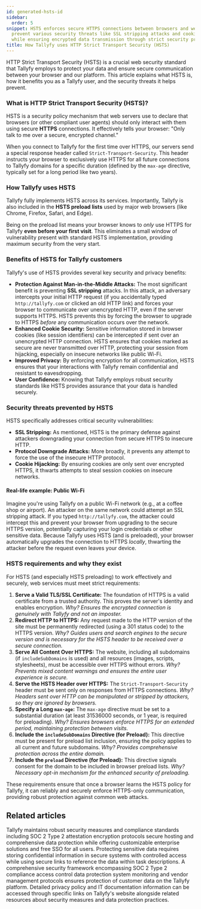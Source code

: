 ```yaml
---
id: generated-hsts-id
sidebar:
  order: 5
snippet: HSTS enforces secure HTTPS connections between browsers and web servers to
  prevent various security threats like SSL stripping attacks and cookie hijacking
  while ensuring encrypted data transmission through strict security protocols.
title: How Tallyfy uses HTTP Strict Transport Security (HSTS)
---
```


HTTP Strict Transport Security (HSTS) is a crucial web security standard that Tallyfy employs to protect your data and ensure secure communication between your browser and our platform. This article explains what HSTS is, how it benefits you as a Tallyfy user, and the security threats it helps prevent.

### What is HTTP Strict Transport Security (HSTS)?

HSTS is a security policy mechanism that web servers use to declare that browsers (or other compliant user agents) should only interact with them using secure **HTTPS** connections. It effectively tells your browser: "Only talk to me over a secure, encrypted channel."

When you connect to Tallyfy for the first time over HTTPS, our servers send a special response header called `Strict-Transport-Security`. This header instructs your browser to exclusively use HTTPS for all future connections to Tallyfy domains for a specific duration (defined by the `max-age` directive, typically set for a long period like two years).

### How Tallyfy uses HSTS

Tallyfy fully implements HSTS across its services. Importantly, Tallyfy is also included in the **HSTS preload lists** used by major web browsers (like Chrome, Firefox, Safari, and Edge).

Being on the preload list means your browser knows to *only* use HTTPS for Tallyfy **even before your first visit**. This eliminates a small window of vulnerability present with standard HSTS implementation, providing maximum security from the very start.

### Benefits of HSTS for Tallyfy customers

Tallyfy's use of HSTS provides several key security and privacy benefits:

*   **Protection Against Man-in-the-Middle Attacks:** The most significant benefit is preventing **SSL stripping** attacks. In this attack, an adversary intercepts your initial HTTP request (if you accidentally typed `http://tallyfy.com` or clicked an old HTTP link) and forces your browser to communicate over unencrypted HTTP, even if the server supports HTTPS. HSTS prevents this by forcing the browser to upgrade to HTTPS *before* any communication occurs over the network.
*   **Enhanced Cookie Security:** Sensitive information stored in browser cookies (like session identifiers) can be intercepted if sent over an unencrypted HTTP connection. HSTS ensures that cookies marked as secure are never transmitted over HTTP, protecting your session from hijacking, especially on insecure networks like public Wi-Fi.
*   **Improved Privacy:** By enforcing encryption for all communication, HSTS ensures that your interactions with Tallyfy remain confidential and resistant to eavesdropping.
*   **User Confidence:** Knowing that Tallyfy employs robust security standards like HSTS provides assurance that your data is handled securely.

### Security threats prevented by HSTS

HSTS specifically addresses critical security vulnerabilities:

*   **SSL Stripping:** As mentioned, HSTS is the primary defense against attackers downgrading your connection from secure HTTPS to insecure HTTP.
*   **Protocol Downgrade Attacks:** More broadly, it prevents any attempt to force the use of the insecure HTTP protocol.
*   **Cookie Hijacking:** By ensuring cookies are only sent over encrypted HTTPS, it thwarts attempts to steal session cookies on insecure networks.

#### Real-life example: Public Wi-Fi

Imagine you're using Tallyfy on a public Wi-Fi network (e.g., at a coffee shop or airport). An attacker on the same network could attempt an SSL stripping attack. If you typed `http://tallyfy.com`, the attacker could intercept this and prevent your browser from upgrading to the secure HTTPS version, potentially capturing your login credentials or other sensitive data. Because Tallyfy uses HSTS (and is preloaded), your browser automatically upgrades the connection to HTTPS *locally*, thwarting the attacker before the request even leaves your device.

### HSTS requirements and why they exist

For HSTS (and especially HSTS preloading) to work effectively and securely, web services must meet strict requirements:

1.  **Serve a Valid TLS/SSL Certificate:** The foundation of HTTPS is a valid certificate from a trusted authority. This proves the server's identity and enables encryption. *Why? Ensures the encrypted connection is genuinely with Tallyfy and not an imposter.*
2.  **Redirect HTTP to HTTPS:** Any request made to the HTTP version of the site must be permanently redirected (using a 301 status code) to the HTTPS version. *Why? Guides users and search engines to the secure version and is necessary for the HSTS header to be received over a secure connection.*
3.  **Serve All Content Over HTTPS:** The website, including all subdomains (if `includeSubDomains` is used) and all resources (images, scripts, stylesheets), must be accessible over HTTPS without errors. *Why? Prevents mixed content warnings and ensures the entire user experience is secure.*
4.  **Serve the HSTS Header over HTTPS:** The `Strict-Transport-Security` header must be sent only on responses from HTTPS connections. *Why? Headers sent over HTTP can be manipulated or stripped by attackers, so they are ignored by browsers.*
5.  **Specify a Long `max-age`:** The `max-age` directive must be set to a substantial duration (at least 31536000 seconds, or 1 year, is required for preloading). *Why? Ensures browsers enforce HTTPS for an extended period, maintaining protection between visits.*
6.  **Include the `includeSubDomains` Directive (for Preload):** This directive must be present for preload list inclusion, ensuring the policy applies to all current and future subdomains. *Why? Provides comprehensive protection across the entire domain.*
7.  **Include the `preload` Directive (for Preload):** This directive signals consent for the domain to be included in browser preload lists. *Why? Necessary opt-in mechanism for the enhanced security of preloading.*

These requirements ensure that once a browser learns the HSTS policy for Tallyfy, it can reliably and securely enforce HTTPS-only communication, providing robust protection against common web attacks.


## Related articles
<CardGrid>
<LinkTitleCard header="<b>Miscellaneous > Terms & legals</b>" href="/products/pro/miscellaneous/terms-legals/" > Tallyfy maintains robust security measures and compliance standards including SOC 2 Type 2 attestation encryption protocols secure hosting and comprehensive data protection while offering customizable enterprise solutions and free SSO for all users. </LinkTitleCard>
<LinkTitleCard header="<b>Tracking And Tasks > Protect sensitive data</b>" href="/products/pro/tracking-and-tasks/how-can-i-protect-sensitive-data-in-tallyfy/" > Protecting sensitive data requires storing confidential information in secure systems with controlled access while using secure links to reference the data within task descriptions. </LinkTitleCard>
<LinkTitleCard header="<b>Pro > Compliance</b>" href="/products/pro/compliance/" > A comprehensive security framework encompassing SOC 2 Type 2 compliance access control data protection system monitoring and vendor management protocols ensures protection of customer data on the Tallyfy platform. </LinkTitleCard>
<LinkTitleCard header="<b>Terms Legals > Tallyfy's privacy policy</b>" href="/products/pro/miscellaneous/terms-legals/where-can-i-find-tallyfys-privacy-policy/" > Detailed privacy policy and IT documentation information can be accessed through specific links on Tallyfy's website alongside related resources about security measures and data protection practices. </LinkTitleCard>
</CardGrid>